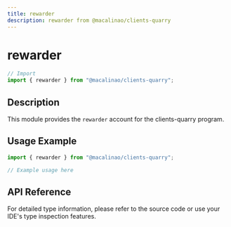 ```yaml
---
title: rewarder
description: rewarder from @macalinao/clients-quarry
---
```


# rewarder

```typescript
// Import
import { rewarder } from "@macalinao/clients-quarry";
```

## Description

This module provides the `rewarder` account for the clients-quarry program.

## Usage Example

```typescript
import { rewarder } from "@macalinao/clients-quarry";

// Example usage here
```

## API Reference

For detailed type information, please refer to the source code or use your IDE's type inspection features.
